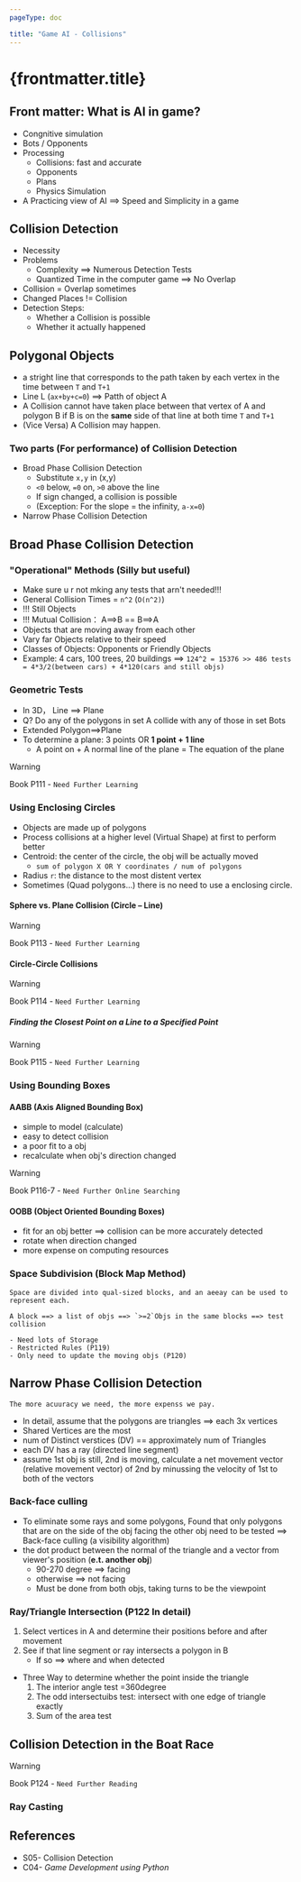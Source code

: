 ```yaml
---
pageType: doc

title: "Game AI - Collisions"
---
```

# {frontmatter.title}

## Front matter: What is AI in game?
- Congnitive simulation
- Bots / Opponents
- Processing
    - Collisions: fast and accurate
    - Opponents
    - Plans
    - Physics Simulation
- A Practicing view of AI ==> Speed and Simplicity in a game

## Collision Detection
- Necessity
- Problems
    - Complexity ==> Numerous Detection Tests
    - Quantized Time in the computer game ==> No Overlap
- Collision = Overlap sometimes
- Changed Places != Collision
- Detection Steps:
    - Whether a Collision is possible
    - Whether it actually happened

## Polygonal Objects
- a stright line that corresponds to the path taken by each vertex in the time between `T` and `T+1`
- Line L (`ax+by+c=0`) ==> Patth of object A
- A Collision cannot have taken place between that vertex of A and polygon B if B is on the __same__ side of that line at both time `T` and `T+1`
- (Vice Versa) A Collision may happen.
### Two parts (For performance) of Collision Detection
- Broad Phase Collision Detection
    - Substitute `x,y` in (x,y)
    - `<0` below, `=0` on, `>0` above the line
    - If sign changed, a collision is possible
    - (Exception: For the slope = the infinity, `a-x=0`)
- Narrow Phase Collision Detection

## Broad Phase Collision Detection
### "Operational" Methods (Silly but useful)
- Make sure u r not mking any tests that arn't needed!!!
- General Collision Times = `n^2` (`O(n^2)`)
- !!! Still Objects
- !!! Mutual Collision： A==>B == B==>A
- Objects that are moving away from each other
- Vary far Objects relative to their speed
- Classes of Objects: Opponents or Friendly Objects
- Example: 4 cars, 100 trees, 20 buildings ==> `124^2 = 15376 >> 486 tests = 4*3/2(between cars) + 4*120(cars and still objs)`
### Geometric Tests
- In 3D， Line ==> Plane
- Q? Do any of the polygons in set A collide with any of those in set Bots
- Extended Polygon==>Plane
- To determine a plane: 3 points OR __1 point + 1 line__
    - A point on + A normal line of the plane = The equation of the plane
> [!WARNING]
> Book P111 - `Need Further Learning`
### Using Enclosing Circles
- Objects are made up of polygons
- Process collisions at a higher level (Virtual Shape) at first to perform better
- Centroid: the center of the circle, the obj will be actually moved
    - `sum of polygon X OR Y coordinates / num of polygons`
- Radius `r`: the distance to the most distent vertex
- Sometimes (Quad polygons...) there is no need to use a enclosing circle.
#### Sphere vs. Plane Collision (Circle – Line)
> [!WARNING]
> Book P113 - `Need Further Learning`
#### Circle-Circle Collisions
> [!WARNING]
> Book P114 - `Need Further Learning`
##### Finding the Closest Point on a Line to a Specified Point
> [!WARNING]
> Book P115 - `Need Further Learning`
### Using Bounding Boxes
#### AABB (Axis Aligned Bounding Box)
- simple to model (calculate)
- easy to detect collision
- a poor fit to a obj
- recalculate when obj's direction changed
> [!WARNING]
> Book P116-7 - `Need Further Online Searching`
#### OOBB (Object Oriented Bounding Boxes)
- fit for an obj better ==> collision can be more accurately detected
- rotate when direction changed
- more expense on computing resources
### Space Subdivision (Block Map Method)
    Space are divided into qual-sized blocks, and an aeeay can be used to represent each.
    
    A block ==> a list of objs ==> `>=2`Objs in the same blocks ==> test collision
    
    - Need lots of Storage
    - Restricted Rules (P119)
    - Only need to update the moving objs (P120)
## Narrow Phase Collision Detection
    The more acuuracy we need, the more expenss we pay.
- In detail, assume that the polygons are triangles ==> each 3x vertices
- Shared Vertices are the most
- num of Distinct verstices (DV) == approximately num of Triangles
- each DV has a ray (directed line segment)
- assume 1st obj is still, 2nd is moving, calculate a net movement vector (relative movement vector) of 
2nd by minussing the velocity of 1st to both of the vectors 
### Back-face culling
- To eliminate some rays and some polygons, Found that only polygons 
that are on the side of the obj facing the other obj need to be tested ==> Back-face culling (a visibility algorithm)
- the dot product between the normal of the triangle and a vector from viewer's position (__e.t. another obj__)
    - 90-270 degree ==> facing
    - otherwise ==> not facing
    - Must be done from both objs, taking turns to be the viewpoint
### Ray/Triangle Intersection (P122 In detail)
1. Select vertices in A and determine their positions before and after movement
2. See if that line segment or ray intersects a polygon in B
    - If so ==> where and when detected 
- Three Way to determine whether the point inside the triangle
    1. The interior angle test =360degree
    2. The odd intersectuibs test: intersect with one edge of triangle exactly
    3. Sum of the area test
## Collision Detection in the Boat Race
> [!WARNING]
> Book P124 - `Need Further Reading`
### Ray Casting

## References
- S05- Collision Detection
- C04- _Game Development using Python_